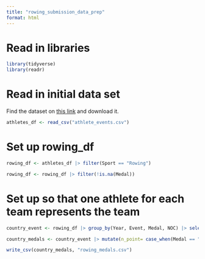 ```yaml
---
title: "rowing_submission_data_prep"
format: html
---
```


# Read in libraries

```r
library(tidyverse)
library(readr)
```

# Read in initial data set

Find the dataset on [this link](https://www.kaggle.com/datasets/heesoo37/120-years-of-olympic-history-athletes-and-results?resource=download) and download it. 

```r
athletes_df <- read_csv("athlete_events.csv")
```

# Set up rowing_df

```r
rowing_df <- athletes_df |> filter(Sport == "Rowing")
```

```r
rowing_df <- rowing_df |> filter(!is.na(Medal))
```

# Set up so that one athlete for each team represents the team

```r
country_event <- rowing_df |> group_by(Year, Event, Medal, NOC) |> select(Year, Event, NOC, Medal) |> slice(1) |> arrange(Year, Event, Medal)
```

```r
country_medals <- country_event |> mutate(n_point= case_when(Medal == "Gold" ~ 3, Medal == "Silver" ~ 2, Medal == "Bronze" ~ 1, is.na(Medal) ~ 0)) |> group_by(NOC) |> summarise(total_medals = n(), total_points = sum(n_point))
```

```r
write_csv(country_medals, "rowing_medals.csv")
```

